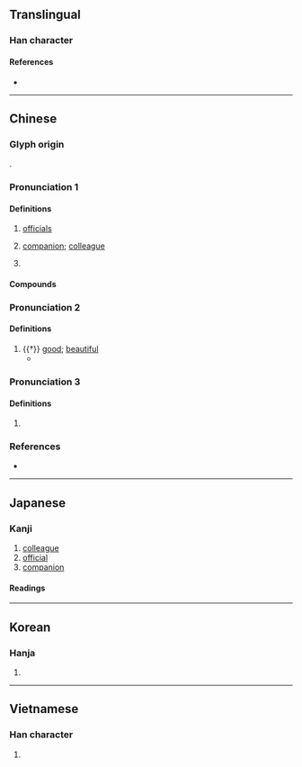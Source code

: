 {{also|𠆨}}
{{character info/new}}
==Translingual==

===Han character===
{{Han char|rn=9|rad=人|as=12|sn=14|four=24296|canj=OKCF|ids=⿰亻尞}}

====References====
* {{Han ref|kx=0116.250|dkj=01100|dj=0248.030|hdz=10218.030|uh=50DA|ud=20698|bh=B9B1|bd=47537}}

----

==Chinese==
{{zh-forms}}

===Glyph origin===
{{Han etym}}
{{Han compound|人|尞|c1=s|c2=p|t1=person|ls=psc}}.

===Pronunciation 1===
{{zh-pron
|m=liáo
|c=liu4
|mn=liâu
|mc=y
|oc=y
|ma=
|cat=n,pn
}}

====Definitions====
{{zh-hanzi}}

# [[official]]s
#: {{zh-x|官僚|bureaucrat}}
# [[companion]]; [[colleague]]
#: {{zh-x|同僚|colleague; coworker}}
# {{surname|lang=zh}}

====Compounds====
{{zh-der|壙僚|大僚|僚友|僚屬|官僚資本|僚機|幕僚機關|官僚政治|幕僚|官僚主義|官僚|下僚|同僚|僚佐|百僚|朋僚|臣僚|官僚資本主義}}

===Pronunciation 2===
{{zh-pron
|m=liǎo
|c=liu5
|cat=a
}}

====Definitions====
{{zh-hanzi}}

# {{†}} [[good]]; [[beautiful]]
#* {{zh-x|月 出 皎 兮、佼人 僚{liǎo} 兮。|The moon comes forth in her brightness;<br>How lovely is that '''beautiful''' lady!|ref=Shijing}}

===Pronunciation 3===
{{zh-pron
|m=lǎo
|c=lou5
|cat=pn
}}

====Definitions====
{{zh-hanzi}}

# {{lb|zh|historical}} {{zh-alt-form|䝤|tr=lǎo|an ancient tribe in southwestern China}}

===References===
* {{R:yue:Hanzi}}

----

==Japanese==

===Kanji===
{{ja-kanji|grade=c|rs=人12}}

# [[colleague]]
# [[official]]
# [[companion]]

====Readings====
{{ja-readings
|goon=りょう<れう
|kanon=りょう<れう
|kun=とも-, つかさ-
}}

----

==Korean==

===Hanja===
{{ko-hanja|hangeul=[[료]]|rv=ryo|mr=ryo}}

# {{defn|lang=ko|sort=人12}}

----

==Vietnamese==

===Han character===
{{vi-hantu|[[liêu]]|rs=人12}}

# {{defn|lang=vi}}